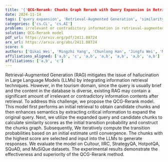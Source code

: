 ```yaml
---
title: '{'QCG-Rerank: Chunks Graph Rerank with Query Expansion in Retrieval-Augmented LLMs for Tourism Domain'}'
date: 2024-11-14
tags: ['query expansion', 'Retrieval-Augmented Generation', 'similarity scores', 'chunks graph', 'Large Language Models', 'evaluation datasets', 'transition probabilities', 'information retrieval techniques', 'tourism domain']
categories: ['cs.CL', 'cs.AI']
problem: irrelevant or contradictory information in retrieval-augmented generation
solution: QCG-Rerank model
pdf_url: https://arxiv.org/pdf/2411.08724
arx_url: https://arxiv.org/abs/2411.08724
score: 6
authors: ['Qikai Wei', 'Mingzhi Yang', 'Chunlong Han', 'Jingfu Wei', 'Minghao Zhang', 'Feifei Shi', 'Huansheng Ning']
affiliations_aligned: ['a,b', 'c', 'a,b', 'a,b', 'a,b', 'a,b', 'a,b']
affiliations: ['a,b', 'c']
---
```



Retrieval-Augmented Generation (RAG) mitigates the issue of hallucination in Large Language Models (LLMs) by integrating information retrieval techniques. However, in the tourism domain, since the query is usually brief and the content in the database is diverse, existing RAG may contain a significant amount of irrelevant or contradictory information contents after retrieval. To address this challenge, we propose the QCG-Rerank model. This model first performs an initial retrieval to obtain candidate chunks and then enhances semantics by extracting critical information to expand the original query. Next, we utilize the expanded query and candidate chunks to calculate similarity scores as the initial transition probability and construct the chunks graph. Subsequently, We iteratively compute the transition probabilities based on an initial estimate until convergence. The chunks with the highest score are selected and input into the LLMs to generate responses. We evaluate the model on Cultour, IIRC, StrategyQA, HotpotQA, SQuAD, and MuSiQue datasets. The experimental results demonstrate the effectiveness and superiority of the QCG-Rerank method.